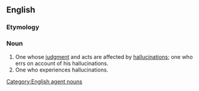 ==English==

===Etymology===
{{suffix|en|hallucinate|or}}

===Noun===
{{en-noun}}

# One whose [[judgment]] and acts are affected by [[hallucination]]s; one who errs on account of his hallucinations.
# One who experiences hallucinations.

[[Category:English agent nouns]]